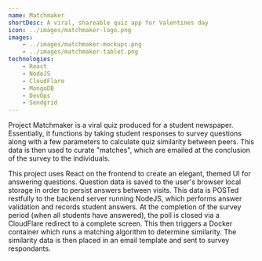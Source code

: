 ```yaml
---
name: Matchmaker
shortDesc: A viral, shareable quiz app for Valentines day
icon: ../images/matchmaker-logo.png
images: 
    - ../images/matchmaker-mockups.png
    - ../images/matchmaker-tablet.png
technologies:
    - React
    - NodeJS
    - CloudFlare
    - MongoDB
    - DevOps
    - Sendgrid
---
```


Project Matchmaker is a viral quiz produced for a student newspaper. Essentially, it functions by taking student responses to survey questions along with a few parameters to calculate quiz similarity between peers. This data is then used to curate "matches", which are emailed at the conclusion of the survey to the individuals. 

This project uses React on the frontend to create an elegant, themed UI for answering questions. Question data is saved to the user's browser local storage in order to persist answers between visits. This data is POSTed restfully to the backend server running NodeJS, which performs answer validation and records student answers. At the completion of the survey period (when all students have answered), the poll is closed via a CloudFlare redirect to a complete screen. This then triggers a Docker container which runs a matching algorithm to determine similarity. The similarity data is then placed in an email template and sent to survey respondants. 